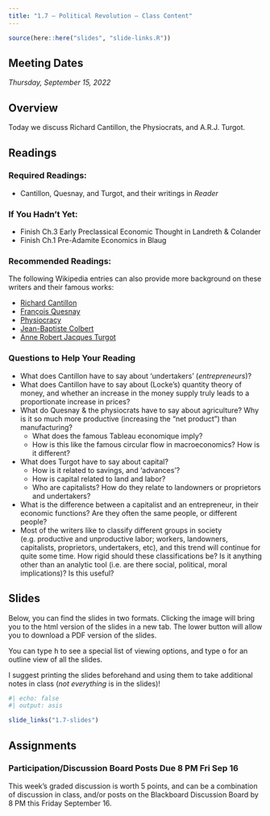 ```yaml
---
title: "1.7 — Political Revolution — Class Content"
---
```


```r
source(here::here("slides", "slide-links.R"))
```

::: {.callout-note appearance="minimal"}
# Meeting Dates

*Thursday, September 15, 2022*
:::

## <i class="fas fa-info-circle fa-lg"></i> Overview

Today we discuss Richard Cantillon, the Physiocrats, and A.R.J. Turgot.

## <i class="fas fa-book-reader fa-lg"></i> Readings

### Required Readings:

- <i class="fas fas fa-book"></i> Cantillon, Quesnay, and Turgot, and their writings in *Reader*

### If You Hadn't Yet:
- <i class="fas fas fa-book"></i> Finish Ch.3 Early Preclassical Economic Thought in Landreth & Colander
- <i class="fas fas fa-book"></i> Finish Ch.1 Pre-Adamite Economics in Blaug

### Recommended Readings:

The following Wikipedia entries can also provide more background on these writers and their famous works:

- [<i class="fab fa-wikipedia-w"></i> Richard Cantillon](https://en.wikipedia.org/wiki/Richard_Cantillon)
- [<i class="fab fa-wikipedia-w"></i> François Quesnay](https://en.wikipedia.org/wiki/Fran%C3%A7ois_Quesnay)
- [<i class="fab fa-wikipedia-w"></i> Physiocracy](https://en.wikipedia.org/wiki/Physiocracy)
- [<i class="fab fa-wikipedia-w"></i> Jean-Baptiste Colbert](ttps://en.wikipedia.org/wiki/Jean-Baptiste_Colbert)
- [<i class="fab fa-wikipedia-w"></i> Anne Robert Jacques Turgot](https://en.wikipedia.org/wiki/Anne_Robert_Jacques_Turgot)

### Questions to Help Your Reading

- What does Cantillon have to say about ‘undertakers’ (*entrepreneurs*)?
- What does Cantillon have to say about (Locke's) quantity theory of money, and whether an increase in the money supply truly leads to a proportionate increase in prices?
- What do Quesnay & the physiocrats have to say about agriculture? Why is it so much more productive (increasing the “net product”) than manufacturing?
  - What does the famous Tableau economique imply?
  - How is this like the famous circular flow in macroeconomics? How is it different?
- What does Turgot have to say about capital?
  - How is it related to savings, and ‘advances’?
  - How is capital related to land and labor?
  - Who are capitalists? How do they relate to landowners or proprietors and undertakers?
- What is the difference between a capitalist and an entrepreneur, in their economic functions? Are they often the same people, or different people?
- Most of the writers like to classify different groups in society (e.g. productive and unproductive labor; workers, landowners, capitalists, proprietors, undertakers, etc), and this trend will continue for quite some time. How rigid should these classifications be? Is it anything other than an analytic tool (i.e. are there social, political, moral implications)? Is this useful?

## <i class="fas fa-chalkboard-teacher"></i> Slides

Below, you can find the slides in two formats. Clicking the image will bring you to the html version of the slides in a new tab. The lower button will allow you to download a PDF version of the slides.

::: callout-tip
You can type <kbd>h</kbd> to see a special list of viewing options, and type <kbd>o</kbd> for an outline view of all the slides.
:::

I suggest printing the slides beforehand and using them to take additional notes in class (*not everything* is in the slides)!

```r
#| echo: false
#| output: asis

slide_links("1.7-slides")
```

## <i class="fas fa-laptop-code"></i> Assignments

### Participation/Discussion Board Posts Due 8 PM Fri Sep 16

This week's graded discussion is worth 5 points, and can be a combination of discussion in class, and/or posts on the Blackboard Discussion Board by 8 PM this Friday September 16.
